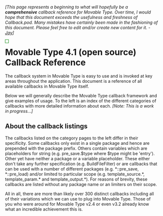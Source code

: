 ''[This page represents a beginning to what will hopefully be a '''comprehensive''' callback reference for Movable Type.  Over time, I would hope that this document exceeds the usefulness and freshness of Callback.pod.  Many mistakes have certainly been made in the fashioning of this document.  Please feel free to edit and/or create new content for it. - [http://wiki.movabletype.org/User:Jayallen Jay]]''

<div style="float:left; border:thin solid green; padding: 5px; margin-right: 15px;">
{{Template:Callback Types}}
</div>

= Movable Type 4.1 (open source) Callback Reference =

The callback system in Movable Type is easy to use and is invoked at key areas throughout the application. This document is a reference of all available callbacks in Movable Type itself.

Below we will generally describe the Movable Type callback framework and give examples of usage.  To the left is an index of the different categories of callbacks with more detailed information about each. ''[Note: This is a work in progress...]''

== About the callback listings ==

The callbacks listed on the category pages to the left differ in their specificity.  Some callbacks only exist in a single package and hence are prepended with the package prefix.  Others contain variables which are placeholders for string (e.g. pre_save.$type where $type might be 'entry').  Other yet have neither a package or a variable placeholder.  These either don't take any further specification (e.g. BuildFileFilter) or are callbacks that can be used with a number of different packages (e.g. *::pre_save, *::pre_load) and/or limited to particular scope (e.g. template_source.*, template_param.* and template_output.*).  For reasons of brevity, these callbacks are listed without any package name or an limiters on their scope.

All in all, there are more than likely over 300 distinct callbacks including all of their variations which we can use to plug into Movable Type.  Those of you who were around for Movable Type v2.4 or even v3.2 already know what an incredible achievement this is.